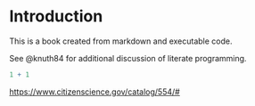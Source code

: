 # Introduction

This is a book created from markdown and executable code.

See @knuth84 for additional discussion of literate programming.

```r
1 + 1
```

<https://www.citizenscience.gov/catalog/554/#>
